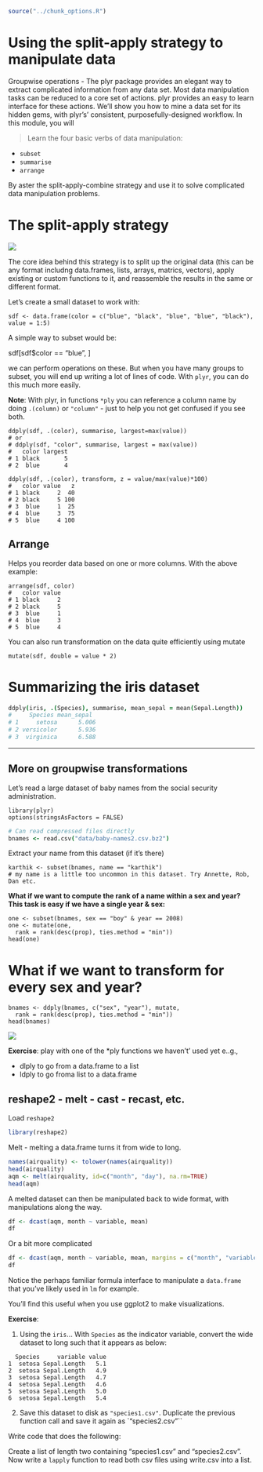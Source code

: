 ```r
source("../chunk_options.R")
```

# Using the split-apply strategy to manipulate data

Groupwise operations - The plyr package provides an elegant way to extract complicated information from any data set. Most data manipulation tasks can be reduced to a core set of actions. plyr provides an easy to learn interface for these actions. We’ll show you how to mine a data set for its hidden gems, with plyr’s’ consistent, purposefully-designed workflow. In this module, you will

> Learn the four basic verbs of data manipulation: 

* `subset`
* `summarise`
* `arrange`

By aster the split-apply-combine strategy and use it to solve complicated data manipulation problems.

# The split-apply strategy

![](sac_full.png)

The core idea behind this strategy is to split up the original data (this can be any format includng data.frames, lists, arrays, matrics, vectors), apply existing or custom functions to it, and reassemble the results in the same or different format.


Let's create a small dataset to work with:

```
sdf <- data.frame(color = c("blue", "black", "blue", "blue", "black"), value = 1:5)
```

A simple way to subset would be:

sdf[sdf$color == "blue", ]

we can perform operations on these. But when you have many groups to subset, you will end up writing a lot of lines of code. With `plyr`, you can do this much more easily.

__Note__: With plyr, in functions `*ply` you can reference a column name by doing `.(column)` or `"column"` - just to help you not get confused if you see both.

```
ddply(sdf, .(color), summarise, largest=max(value))
# or 
# ddply(sdf, "color", summarise, largest = max(value))
#   color largest
# 1 black       5
# 2  blue       4
```


```
ddply(sdf, .(color), transform, z = value/max(value)*100)
#   color value   z
# 1 black     2  40
# 2 black     5 100
# 3  blue     1  25
# 4  blue     3  75
# 5  blue     4 100
```

## Arrange 

Helps you reorder data based on one or more columns. With the above example:

```
arrange(sdf, color)
#   color value
# 1 black     2
# 2 black     5
# 3  blue     1
# 4  blue     3
# 5  blue     4
```

You can also run transformation on the data quite efficiently using mutate

```
mutate(sdf, double = value * 2)
```

# Summarizing the iris dataset

```coffee
ddply(iris, .(Species), summarise, mean_sepal = mean(Sepal.Length))
#     Species mean_sepal
# 1     setosa      5.006
# 2 versicolor      5.936
# 3  virginica      6.588
```


---

## More on groupwise transformations

Let's read a large dataset of baby names from the social security administration.

```
library(plyr)
options(stringsAsFactors = FALSE)
```

```coffee
# Can read compressed files directly
bnames <- read.csv("data/baby-names2.csv.bz2")
```

Extract your name from this dataset (if it's there)

```
karthik <- subset(bnames, name == "karthik")
# my name is a little too uncommon in this dataset. Try Annette, Rob, Dan etc.
```

 **What if we want to compute the rank of a name
  within a sex and year? 
  This task is easy if we have a single year & sex:**

```
one <- subset(bnames, sex == "boy" & year == 2008)
one <- mutate(one,
  rank = rank(desc(prop), ties.method = "min"))
head(one)
```

# What if we want to transform for every sex and year?

```
bnames <- ddply(bnames, c("sex", "year"), mutate,
  rank = rank(desc(prop), ties.method = "min"))
head(bnames)
```

![](full_apply_suite.png)


__Exercise__: play with one of the *ply functions we haven't' used yet e..g., 

* dlply to go from a data.frame to a list
* ldply to go froma list to a data.frame


## reshape2 - melt - cast - recast, etc.

Load `reshape2`

```r
library(reshape2)
```

Melt - melting a data.frame turns it from wide to long.

```r
names(airquality) <- tolower(names(airquality))
head(airquality)
aqm <- melt(airquality, id=c("month", "day"), na.rm=TRUE)
head(aqm)
```

A melted dataset can then be manipulated back to wide format, with manipulations along the way.

```r
df <- dcast(aqm, month ~ variable, mean)
df
```

Or a bit more complicated

```r
df <- dcast(aqm, month ~ variable, mean, margins = c("month", "variable"))
df
```

Notice the perhaps familiar formula interface to manipulate a `data.frame` that you've likely used in `lm` for example.

You'll find this useful when you use ggplot2 to make visualizations. 


__Exercise__: 

1. Using the `iris`... With `Species` as the indicator variable, convert the wide dataset to long such that it appears as below:

```
  Species     variable value
1  setosa Sepal.Length   5.1
2  setosa Sepal.Length   4.9
3  setosa Sepal.Length   4.7
4  setosa Sepal.Length   4.6
5  setosa Sepal.Length   5.0
6  setosa Sepal.Length   5.4
```

2.  Save this dataset to disk as `"species1.csv"`. Duplicate the previous function call and save it again as `"species2.csv"``

Write code that does the following:

Create a list of length two containing "species1.csv" and "species2.csv". 
Now write a `lapply` function to read both csv files using write.csv into a list.